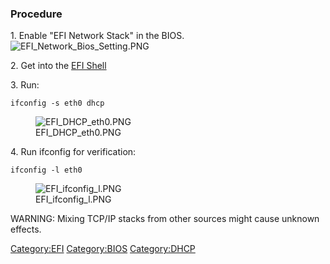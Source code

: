 === Procedure ===
1. Enable "EFI Network Stack" in the BIOS. <br>
[[File:EFI_Network_Bios_Setting.PNG]]

2. Get into the [[EFI Shell]]

3. Run:
 ifconfig -s eth0 dhcp
[[File:EFI DHCP eth0.PNG]]

4. Run ifconfig for verification:
 ifconfig -l eth0
[[File:EFI ifconfig l.PNG]]


WARNING: Mixing TCP/IP stacks from other sources might cause unknown effects.
[[Category:EFI]][[Category:BIOS]][[Category:DHCP]]
